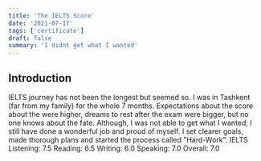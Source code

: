 ```yaml
---
title: 'The IELTS Score'
date: '2021-07-17'
tags: ['certificate']
draft: false
summary: 'I didnt get what I wanted'
---
```


## Introduction
IELTS journey has not been the longest but seemed so. I was in Tashkent (far from my family) for the whole 7 months. Expectations about the score about the were higher, dreams to rest after the exam were bigger, but no one knows about the fate. Although, I was not able to get what I wanted, I still have done a wonderful job and proud of myself. I set clearer goals, made thorough plans and started the process called "Hard-Work".
IELTS 
Listening: 7.5
Reading: 6.5
Writing: 6.0
Speaking: 7.0
Overall: 7.0
